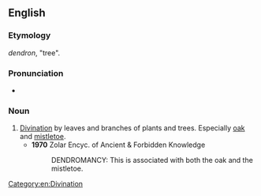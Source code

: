 ==English==

===Etymology===
{{etyl|grc|en}} ''dendron'', "tree".

===Pronunciation===
* {{a|UK}} {{IPA|/ˈdɛndɹəmænsi/}}

===Noun===
{{en-noun|-}}

# [[divination|Divination]] by leaves and branches of plants and trees. Especially [[oak]] and [[mistletoe]].
#* '''1970''' Zolar Encyc. of Ancient & Forbidden Knowledge
#*: DENDROMANCY: This is associated with both the oak and the mistletoe.

[[Category:en:Divination]]